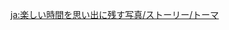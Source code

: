 {{TPRGT Story
|character          = Thoma
|date               = 2023-01-09
|zh                 = 
;今天是托马的生日哦，我们快去为他庆祝吧！
:'''托马：'''把这些饭团也拿着吧，给小动物们带些吃的。
:'''派蒙：'''好呀，毛衣也快织好了，我们一会儿就出发。
:'''托马：'''哇，上次教学之后，旅行者进步很大嘛！
:'''托马：'''不过，这一件是不是太宽松了？
:'''旅行者：'''嗯…好像是欸。要不派蒙试试看？合适的话就送你啦。
:'''派蒙：'''什么嘛，这明显就不是给人穿的衣服吧！手和脚都露不出来了！
:'''托马：'''哈哈，那就留给太郎丸吧，它一定会喜欢的！
|dialogue_review_zh = 「毛衣就留给太郎丸吧，它一定会喜欢的！」
|en                 =
;Today is [[Thoma]]'s birthday, let's go and celebrate with him!
:'''Thoma:''' Here, take these [[Onigiri]]. They're for the little critters.
:'''Paimon:''' Okay! We're almost done knitting the sweater, too. We can leave soon!
:'''Thoma:''' Wow, you've improved a lot since I last taught you how to do this, Traveler!
:'''Thoma:''' Isn't this one a little too big, though?
:'''Traveler:''' Mmm... I think you're right. Why don't you try it on, Paimon? If it fits, you can have it!
:'''Paimon:''' Come on, this doesn't fit Paimon at all! Paimon's arms and legs wouldn't fit through the holes!
:'''Thoma:''' Haha, why don't we give it to [[Taroumaru]]? I'm sure he'll love it!
|dialogue_review_en = "Why don't we give the sweater to Taroumaru? I'm sure he'll love it!"
}}


<!-- interwikis -->
[[ja:楽しい時間を思い出に残す写真/ストーリー/トーマ]]